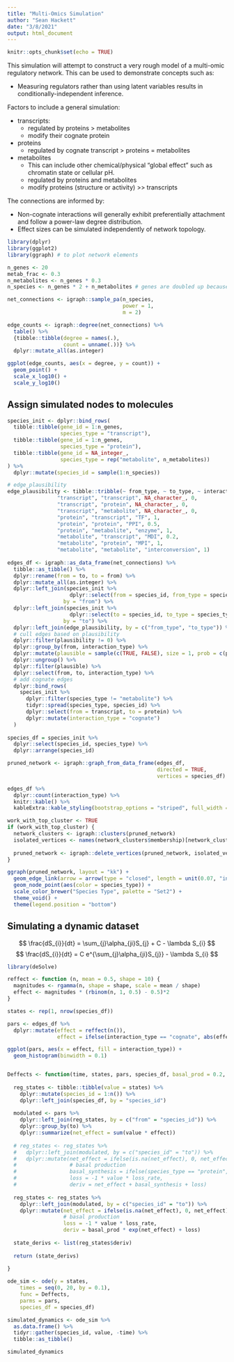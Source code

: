 ```yaml
---
title: "Multi-Omics Simulation"
author: "Sean Hackett"
date: "3/8/2021"
output: html_document
---
```


```r
knitr::opts_chunk$set(echo = TRUE)
```

This simulation will attempt to construct a very rough model of a multi-omic regulatory network. This can be used to demonstrate concepts such as:

- Measuring regulators rather than using latent variables results in conditionally-independent inference.

Factors to include a general simulation:

- transcripts:
  - regulated by proteins > metabolites 
  - modify their cognate protein
- proteins
  - regulated by cognate transcript > proteins = metabolites
- metabolites
  - This can include other chemical/physical "global effect" such as chromatin state or cellular pH. 
  - regulated by proteins and metabolites
  - modify proteins (structure or activity) >> transcripts

The connections are informed by:

- Non-cognate interactions will generally exhibit preferentially attachment and follow a power-law degree distribution.
- Effect sizes can be simulated independently of network topology.

```r
library(dplyr)
library(ggplot2)
library(ggraph) # to plot network elements
```

```r
n_genes <- 20
metab_frac <- 0.3
n_metabolites <- n_genes * 0.3
n_species <- n_genes * 2 + n_metabolites # genes are doubled up because: 1 transcript + 1 protein

net_connections <- igraph::sample_pa(n_species,
                                     power = 1,
                                     m = 2)
```

```r
edge_counts <- igraph::degree(net_connections) %>%
  table() %>%
  {tibble::tibble(degree = names(.),
                  count = unname(.))} %>%
  dplyr::mutate_all(as.integer)

ggplot(edge_counts, aes(x = degree, y = count)) +
  geom_point() +
  scale_x_log10() +
  scale_y_log10()
```

## Assign simulated nodes to molecules

```r
species_init <- dplyr::bind_rows(
  tibble::tibble(gene_id = 1:n_genes,
                 species_type = "transcript"),
  tibble::tibble(gene_id = 1:n_genes,
                 species_type = "protein"),
  tibble::tibble(gene_id = NA_integer_,
                 species_type = rep("metabolite", n_metabolites))
) %>%
  dplyr::mutate(species_id = sample(1:n_species))

# edge_plausibility
edge_plausibility <- tibble::tribble(~ from_type, ~ to_type, ~ interaction_type, ~ plausibility,
                "transcript", "transcript", NA_character_, 0,
                "transcript", "protein", NA_character_, 0,
                "transcript", "metabolite", NA_character_, 0,
                "protein", "transcript", "TF", 1,
                "protein", "protein", "PPI", 0.5,
                "protein", "metabolite", "enzyme", 1,
                "metabolite", "transcript", "MDI", 0.2,
                "metabolite", "protein", "MPI", 1,
                "metabolite", "metabolite", "interconversion", 1)
                
edges_df <- igraph::as_data_frame(net_connections) %>%
  tibble::as_tibble() %>%
  dplyr::rename(from = to, to = from) %>%
  dplyr::mutate_all(as.integer) %>%
  dplyr::left_join(species_init %>%
                    dplyr::select(from = species_id, from_type = species_type),
                  by = "from") %>%
  dplyr::left_join(species_init %>%
                    dplyr::select(to = species_id, to_type = species_type),
                  by = "to") %>%
  dplyr::left_join(edge_plausibility, by = c("from_type", "to_type")) %>%
  # cull edges based on plausibility
  dplyr::filter(plausibility != 0) %>%
  dplyr::group_by(from, interaction_type) %>%
  dplyr::mutate(plausible = sample(c(TRUE, FALSE), size = 1, prob = c(plausibility[1], 1-plausibility[1]))) %>%
  dplyr::ungroup() %>%
  dplyr::filter(plausible) %>%
  dplyr::select(from, to, interaction_type) %>%
  # add cognate edges
  dplyr::bind_rows(
    species_init %>%
      dplyr::filter(species_type != "metabolite") %>%
      tidyr::spread(species_type, species_id) %>%
      dplyr::select(from = transcript, to = protein) %>%
      dplyr::mutate(interaction_type = "cognate")
  )
  
species_df = species_init %>%
  dplyr::select(species_id, species_type) %>%
  dplyr::arrange(species_id)

pruned_network <- igraph::graph_from_data_frame(edges_df,
                                                directed = TRUE,
                                                vertices = species_df)
```

```r
edges_df %>%
  dplyr::count(interaction_type) %>%
  knitr::kable() %>%
  kableExtra::kable_styling(bootstrap_options = "striped", full_width = FALSE, position = "left")
```

```r
work_with_top_cluster <- TRUE
if (work_with_top_cluster) {
  network_clusters <- igraph::clusters(pruned_network)
  isolated_vertices <- names(network_clusters$membership)[network_clusters$membership != which.max(network_clusters$csize)]
  
  pruned_network <- igraph::delete_vertices(pruned_network, isolated_vertices)
}

ggraph(pruned_network, layout = "kk") +
  geom_edge_link(arrow = arrow(type = "closed", length = unit(0.07, "inches")), color = "gray50", alpha = 0.5) +
  geom_node_point(aes(color = species_type)) +
  scale_color_brewer("Species Type", palette = "Set2") +
  theme_void() +
  theme(legend.position = "bottom")
```

## Simulating a dynamic dataset

$$
\frac{dS_{i}}{dt} = \sum_{j}\alpha_{ji}S_{j} + C - \lambda S_{i}
$$
$$
\frac{dS_{i}}{dt} = C e^{\sum_{j}\alpha_{ji}S_{j}} - \lambda S_{i}
$$

```r
library(deSolve)

reffect <- function (n, mean = 0.5, shape = 10) {
  magnitudes <- rgamma(n, shape = shape, scale = mean / shape)
  effect <- magnitudes * (rbinom(n, 1, 0.5) - 0.5)*2
}

states <- rep(1, nrow(species_df))

pars <- edges_df %>%
  dplyr::mutate(effect = reffect(n()),
                effect = ifelse(interaction_type == "cognate", abs(effect), effect))

ggplot(pars, aes(x = effect, fill = interaction_type)) +
  geom_histogram(binwidth = 0.1)


Deffects <- function(time, states, pars, species_df, basal_prod = 0.2, loss_rate = 0.2) {
  
  reg_states <- tibble::tibble(value = states) %>%
    dplyr::mutate(species_id = 1:n()) %>%
    dplyr::left_join(species_df, by = "species_id")
  
  modulated <- pars %>%
    dplyr::left_join(reg_states, by = c("from" = "species_id")) %>%
    dplyr::group_by(to) %>%
    dplyr::summarize(net_effect = sum(value * effect))
  
  # reg_states <- reg_states %>%
  #   dplyr::left_join(modulated, by = c("species_id" = "to")) %>%
  #   dplyr::mutate(net_effect = ifelse(is.na(net_effect), 0, net_effect),
  #                 # basal production
  #                 basal_synthesis = ifelse(species_type == "protein", 0, basal_prod),
  #                 loss = -1 * value * loss_rate,
  #                 deriv = net_effect + basal_synthesis + loss)
  
  reg_states <- reg_states %>%
    dplyr::left_join(modulated, by = c("species_id" = "to")) %>%
    dplyr::mutate(net_effect = ifelse(is.na(net_effect), 0, net_effect),
                  # basal production
                  loss = -1 * value * loss_rate,
                  deriv = basal_prod * exp(net_effect) + loss)
  
  state_derivs <- list(reg_states$deriv)
  
  return (state_derivs)
  
}

ode_sim <- ode(y = states,
    times = seq(0, 20, by = 0.1),
    func = Deffects,
    parms = pars,
    species_df = species_df)

simulated_dynamics <- ode_sim %>%
  as.data.frame() %>%
  tidyr::gather(species_id, value, -time) %>%
  tibble::as_tibble()

simulated_dynamics
```
